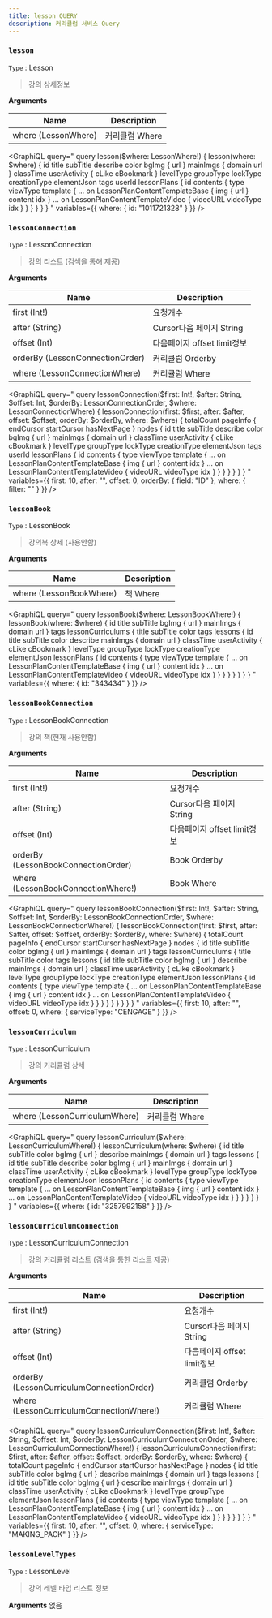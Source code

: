 ```yaml
---
title: lesson QUERY
description: 커리큘럼 서비스 Query
---
```



### `lesson`
`Type` : <Link to="/object/lesson/#Lesson/">Lesson</Link>

> 강의 상세정보

**Arguments**

| Name | Description |
| -------- | -------- | 
| where  (<Link to="/input/lesson/#LessonWhere">LessonWhere</Link>)  | 커리큘럼 Where  | 

<GraphiQL
  query="
    query lesson($where: LessonWhere!) {
      lesson(where: $where) {
        id
        title
        subTitle
        describe
        color
        bgImg {
          url
        }
        mainImgs {
          domain
          url
        }
        classTime
        userActivity {
          cLike
          cBookmark
        }
        levelType
        groupType
        lockType
        creationType
        elementJson
        tags 
        userId
        lessonPlans {
          id
          contents {
            type
            viewType
            template {
              ... on LessonPlanContentTemplateBase  {
                img {
                  url
                }
                content
                idx
              }
              ... on LessonPlanContentTemplateVideo  {
                videoURL
                videoType
                idx
              }
            }
          }
        }
      }
    }
  "
  variables={{
    where: {
      id: "1011721328"
    }
  }}
/>



### `lessonConnection`
`Type` : <Link to="/object/lesson/#LessonConnection/">LessonConnection</Link>

> 강의 리스트 (검색을 통해 제공)

**Arguments**

| Name | Description |
| -------- | -------- | 
| first (Int!)  | 요청개수   | 
| after (String) | Cursor다음 페이지 String | 
| offset (Int) | 다음페이지 offset limit정보 |
| orderBy (<Link to="/input/lesson/#LessonConnectionOrder">LessonConnectionOrder</Link>)  | 커리큘럼 Orderby  | 
| where  (<Link to="/input/lesson/#LessonConnectionWhere">LessonConnectionWhere</Link>)  | 커리큘럼 Where  | 

<GraphiQL
  query="
    query lessonConnection($first: Int!, $after: String, $offset: Int, $orderBy: LessonConnectionOrder, $where: LessonConnectionWhere) {
      lessonConnection(first: $first, after: $after, offset: $offset, orderBy: $orderBy, where: $where) {
        totalCount
        pageInfo {
            endCursor
            startCursor
            hasNextPage
        }
        nodes {
          id
          title
          subTitle
          describe
          color
          bgImg {
            url
          }
          mainImgs {
            domain
            url
          }
          classTime
          userActivity {
            cLike
            cBookmark
          }
          levelType
          groupType
          lockType
          creationType
          elementJson
          tags 
          userId
          lessonPlans {
            id
            contents {
              type
              viewType
              template {
                ... on LessonPlanContentTemplateBase  {
                  img {
                    url
                  }
                  content
                  idx
                }
                ... on LessonPlanContentTemplateVideo  {
                  videoURL
                  videoType
                  idx
                }
              }
            }
          }
        }
      }
    }
  "
  variables={{
    first: 10,
    after: "",
    offset: 0,
    orderBy: {
      field: "ID"
    },
    where: {
      filter: ""
    }
  }}
/>



### `lessonBook`
`Type` : <Link to="/object/lesson/#LessonBook/">LessonBook</Link>

> 강의북 상세 (사용안함)

**Arguments**

| Name | Description |
| -------- | -------- | 
| where  (<Link to="/input/lesson/#LessonBookWhere">LessonBookWhere</Link>)  | 책 Where  | 

<GraphiQL
  query="
    query lessonBook($where: LessonBookWhere!) {
      lessonBook(where: $where) {
        id
        title
        subTitle
        bgImg {
          url
        }
        mainImgs {
          domain
          url
        }
        tags 
        lessonCurriculums {
          title
          subTitle
          color
          tags
          lessons {
            id
            title
            subTitle
            color
            describe
            mainImgs {
              domain
              url
            }
            classTime
            userActivity {
              cLike
              cBookmark
            }
            levelType
            groupType
            lockType
            creationType
            elementJson
            lessonPlans {
              id
              contents {
                type
                viewType
                template {
                  ... on LessonPlanContentTemplateBase  {
                    img {
                      url
                    }
                    content
                    idx
                  }
                  ... on LessonPlanContentTemplateVideo  {
                    videoURL
                    videoType
                    idx
                  }
                }
              }
            }
          }
        }
      }
    }
  "
  variables={{
    where: {
      id: "343434"
    }
  }}
/>


### `lessonBookConnection`
`Type` : <Link to="/object/lesson/#LessonBookConnection/">LessonBookConnection</Link>

> 강의 책(현재 사용안함)

**Arguments**

| Name | Description |
| -------- | -------- | 
| first (Int!)  | 요청개수   | 
| after (String) | Cursor다음 페이지 String | 
| offset (Int) | 다음페이지 offset limit정보 |
| orderBy (<Link to="/input/lesson/#LessonBookConnectionOrder">LessonBookConnectionOrder</Link>)  | Book Orderby  | 
| where  (<Link to="/input/lesson/#LessonBookConnectionWhere">LessonBookConnectionWhere!</Link>)  | Book Where  | 

<GraphiQL
  query="
    query lessonBookConnection($first: Int!, $after: String, $offset: Int, $orderBy: LessonBookConnectionOrder, $where: LessonBookConnectionWhere!) {
      lessonBookConnection(first: $first, after: $after, offset: $offset, orderBy: $orderBy, where: $where) {
        totalCount
        pageInfo {
            endCursor
            startCursor
            hasNextPage
        }
        nodes {
          id
          title
          subTitle
          color
          bgImg {
            url
          }
          mainImgs {
            domain
            url
          }
          tags 
          lessonCurriculums {
            title
            subTitle
            color
            tags
            lessons {
              id
              title
              subTitle
              color
              bgImg {
                url
              }
              describe
              mainImgs {
                domain
                url
              }
              classTime
              userActivity {
                cLike
                cBookmark
              }
              levelType
              groupType
              lockType
              creationType
              elementJson
              lessonPlans {
                id
                contents {
                  type
                  viewType
                  template {
                    ... on LessonPlanContentTemplateBase  {
                      img {
                        url
                      }
                      content
                      idx
                    }
                    ... on LessonPlanContentTemplateVideo  {
                      videoURL
                      videoType
                      idx
                    }
                  }
                }
              }
            }
          }
        }
      }
    }
  "
  variables={{
    first: 10,
    after: "",
    offset: 0,
    where: {
       serviceType: "CENGAGE"
    }
  }}
/>





### `lessonCurriculum`
`Type` : <Link to="/object/lesson/#LessonCurriculum/">LessonCurriculum</Link>

> 강의 커리큘럼 상세 

**Arguments**

| Name | Description |
| -------- | -------- | 
| where  (<Link to="/input/lesson/#LessonCurriculumWhere">LessonCurriculumWhere</Link>)  | 커리큘럼 Where  | 

<GraphiQL
  query="
    query lessonCurriculum($where: LessonCurriculumWhere!) {
      lessonCurriculum(where: $where) {
        id
        title
        subTitle
        color
        bgImg {
          url
        }
        describe
        mainImgs {
          domain
          url
        }
        tags 
        lessons {
          id
          title
          subTitle
          describe
          color
          bgImg {
            url
          }
          mainImgs {
            domain
            url
          }
          classTime
          userActivity {
            cLike
            cBookmark
          }
          levelType
          groupType
          lockType
          creationType
          elementJson
          lessonPlans {
            id
            contents {
              type
              viewType
              template {
                ... on LessonPlanContentTemplateBase  {
                  img {
                    url
                  }
                  content
                  idx
                }
                ... on LessonPlanContentTemplateVideo  {
                  videoURL
                  videoType
                  idx
                }
              }
            }
          }
        }
      }
    }
  "
  variables={{
    where: {
      id: "3257992158"
    }
  }}
/>

### `lessonCurriculumConnection`
`Type` : <Link to="/object/lesson/#LessonCurriculumConnection/">LessonCurriculumConnection</Link>

> 강의 커리큘럼 리스트 (검색을 통한 리스트 제공)

**Arguments**

| Name | Description |
| -------- | -------- | 
| first (Int!)  | 요청개수   | 
| after (String) | Cursor다음 페이지 String | 
| offset (Int) | 다음페이지 offset limit정보 |
| orderBy (<Link to="/input/lesson/#LessonCurriculumConnectionOrder">LessonCurriculumConnectionOrder</Link>)  | 커리큘럼 Orderby  | 
| where  (<Link to="/input/lesson/#LessonCurriculumConnectionWhere">LessonCurriculumConnectionWhere!</Link>)  | 커리큘럼 Where  | 

<GraphiQL
  query="
    query lessonCurriculumConnection($first: Int!, $after: String, $offset: Int, $orderBy: LessonCurriculumConnectionOrder, $where: LessonCurriculumConnectionWhere!) {
      lessonCurriculumConnection(first: $first, after: $after, offset: $offset, orderBy: $orderBy, where: $where) {
        totalCount
        pageInfo {
            endCursor
            startCursor
            hasNextPage
        }
        nodes {
          id
          title
          subTitle
          color
          bgImg {
            url
          }
          describe
          mainImgs {
            domain
            url
          }
          tags 
          lessons {
            id
            title
            subTitle
            color
            bgImg {
              url
            }
            describe
            mainImgs {
              domain
              url
            }
            classTime
            userActivity {
              cLike
              cBookmark
            }
            levelType
            groupType
            elementJson
            lessonPlans {
              id
              contents {
                type
                viewType
                template {
                  ... on LessonPlanContentTemplateBase  {
                    img {
                      url
                    }
                    content
                    idx
                  }
                  ... on LessonPlanContentTemplateVideo  {
                    videoURL
                    videoType
                    idx
                  }
                }
              }
            }
          }
        }
      }
    }
  "
  variables={{
    first: 10,
    after: "",
    offset: 0,
    where: {
       serviceType: "MAKING_PACK"
    }
  }}
/>



### `lessonLevelTypes`
`Type` : <Link to="/object/lesson/#LessonLevel/">LessonLevel</Link>

> 강의 레벨 타입 리스트 정보

**Arguments**
없음 

<GraphiQL
  query="
    query lessonLevelTypes {
      lessonLevelTypes {
        label
        type
      }
    }
  "
/>
